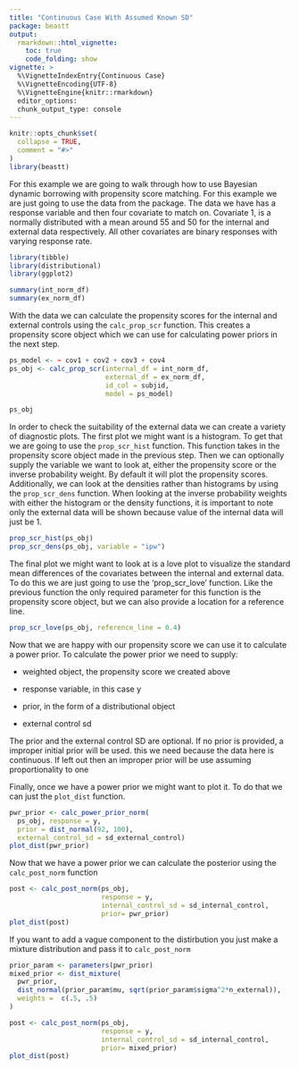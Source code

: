 ```yaml
---
title: "Continuous Case With Assumed Known SD"
package: beastt
output: 
  rmarkdown::html_vignette:
    toc: true
    code_folding: show
vignette: >
  %\VignetteIndexEntry{Continuous Case}
  %\VignetteEncoding{UTF-8}
  %\VignetteEngine{knitr::rmarkdown}
  editor_options:
  chunk_output_type: console
---
```


```r
knitr::opts_chunk$set(
  collapse = TRUE,
  comment = "#>"
)
library(beastt)
```

For this example we are going to walk through how to use Bayesian dynamic borrowing with propensity score matching. For this example we are just going to use the data from the package. The data we have has a response variable and then four covariate to match on. Covariate 1, is a normally distributed with a mean around 55 and 50 for the internal and external data respectively. All other covariates are binary responses with varying response rate. 

```r
library(tibble)
library(distributional)
library(ggplot2)

summary(int_norm_df)
summary(ex_norm_df)
```

With the data we can calculate the propensity scores for the internal and external controls using the `calc_prop_scr` function. This creates a propensity score object which we can use for calculating power priors in the next step.

```r
ps_model <- ~ cov1 + cov2 + cov3 + cov4
ps_obj <- calc_prop_scr(internal_df = int_norm_df, 
                        external_df = ex_norm_df, 
                        id_col = subjid,
                        model = ps_model)

ps_obj
```

In order to check the suitability of the external data we can create a variety of diagnostic plots. The first plot we might want is a histogram. To get that we are going to use the `prop_scr_hist` function. This function takes in the propensity score object made in the previous step. Then we can optionally supply the variable we want to look at, either the propensity score or the inverse probability weight. By default it will plot the propensity scores. Additionally, we can look at the densities rather than histograms by using the `prop_scr_dens` function. When looking at the inverse probability weights with either the histogram or the density functions, it is important to note only the external data will be shown because value of the internal data will just be 1.

```r
prop_scr_hist(ps_obj)
prop_scr_dens(ps_obj, variable = "ipw")
```

The final plot we might want to look at is a love plot to visualize the standard mean differences of the covariates between the internal and external data. To do this we are just going to use the 'prop_scr_love' function. Like the previous function the only required parameter for this function is the propensity score object, but we can also provide a location for a reference line.

```r
prop_scr_love(ps_obj, reference_line = 0.4)
```

Now that we are happy with our propensity score we can use it to calculate a power prior. To calculate the power prior we need to supply:

-   weighted object, the propensity score we created above

-   response variable, in this case y

-   prior, in the form of a distributional object

-   external control sd

The prior and the external control SD are optional. If no prior is provided, a improper initial prior will be used. this we need because the data here is continuous. If left out then an improper prior will be use assuming proportionality to one

Finally, once we have a power prior we might want to plot it. To do that we can just the `plot_dist` function.

```r
pwr_prior <- calc_power_prior_norm(
  ps_obj, response = y, 
  prior = dist_normal(92, 100), 
  external_control_sd = sd_external_control)
plot_dist(pwr_prior)
```


Now that we have a power prior we can calculate the posterior using the `calc_post_norm` function 
```r
post <- calc_post_norm(ps_obj,
                       response = y,
                       internal_control_sd = sd_internal_control, 
                       prior= pwr_prior)
plot_dist(post)
```

If you want to add a vague component to the distirbution you just make a mixture distribution and pass it to `calc_post_norm`

```r
prior_param <- parameters(pwr_prior)
mixed_prior <- dist_mixture(
  pwr_prior, 
  dist_normal(prior_param$mu, sqrt(prior_param$sigma^2*n_external)),
  weights =  c(.5, .5)
)

post <- calc_post_norm(ps_obj,
                       response = y,
                       internal_control_sd = sd_internal_control, 
                       prior= mixed_prior)
plot_dist(post)
```


